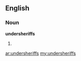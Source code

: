 ==English==

===Noun===
'''undersheriffs'''

# {{plural of|[[undersheriff]]}}

[[ar:undersheriffs]]
[[my:undersheriffs]]